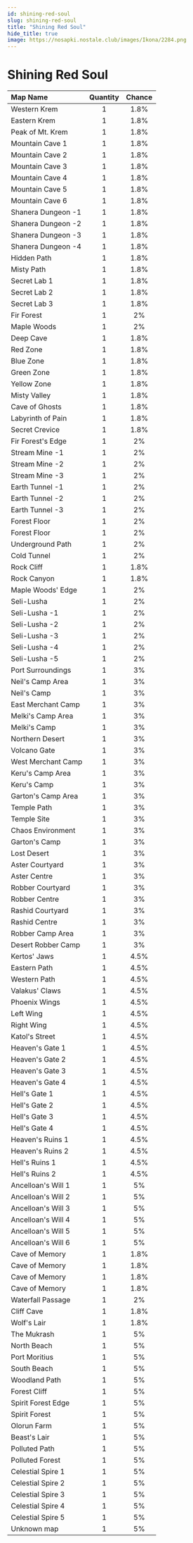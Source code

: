 ```yaml
---
id: shining-red-soul
slug: shining-red-soul
title: "Shining Red Soul"
hide_title: true
image: https://nosapki.nostale.club/images/Ikona/2284.png
---
```



# <ItemIcon iconId="2284" height="32"/> Shining Red Soul
|Map Name|Quantity|Chance|
|:--|:-:|:-:|
|Western Krem|1|1.8%|
|Eastern Krem|1|1.8%|
|Peak of Mt. Krem|1|1.8%|
|Mountain Cave 1|1|1.8%|
|Mountain Cave 2|1|1.8%|
|Mountain Cave 3|1|1.8%|
|Mountain Cave 4|1|1.8%|
|Mountain Cave 5|1|1.8%|
|Mountain Cave 6|1|1.8%|
|Shanera Dungeon -1|1|1.8%|
|Shanera Dungeon -2|1|1.8%|
|Shanera Dungeon -3|1|1.8%|
|Shanera Dungeon -4|1|1.8%|
|Hidden Path|1|1.8%|
|Misty Path|1|1.8%|
|Secret Lab 1|1|1.8%|
|Secret Lab 2|1|1.8%|
|Secret Lab 3|1|1.8%|
|Fir Forest|1|2%|
|Maple Woods|1|2%|
|Deep Cave|1|1.8%|
|Red Zone|1|1.8%|
|Blue Zone|1|1.8%|
|Green Zone|1|1.8%|
|Yellow Zone|1|1.8%|
|Misty Valley|1|1.8%|
|Cave of Ghosts|1|1.8%|
|Labyrinth of Pain|1|1.8%|
|Secret Crevice|1|1.8%|
|Fir Forest's Edge|1|2%|
|Stream Mine -1|1|2%|
|Stream Mine -2|1|2%|
|Stream Mine -3|1|2%|
|Earth Tunnel -1|1|2%|
|Earth Tunnel -2|1|2%|
|Earth Tunnel -3|1|2%|
|Forest Floor|1|2%|
|Forest Floor|1|2%|
|Underground Path|1|2%|
|Cold Tunnel|1|2%|
|Rock Cliff|1|1.8%|
|Rock Canyon|1|1.8%|
|Maple Woods' Edge|1|2%|
|Seli-Lusha|1|2%|
|Seli-Lusha -1|1|2%|
|Seli-Lusha -2|1|2%|
|Seli-Lusha -3|1|2%|
|Seli-Lusha -4|1|2%|
|Seli-Lusha -5|1|2%|
|Port Surroundings|1|3%|
|Neil's Camp Area|1|3%|
|Neil's Camp|1|3%|
|East Merchant Camp|1|3%|
|Melki's Camp Area|1|3%|
|Melki's Camp|1|3%|
|Northern Desert|1|3%|
|Volcano Gate|1|3%|
|West Merchant Camp|1|3%|
|Keru's Camp Area|1|3%|
|Keru's Camp|1|3%|
|Garton's Camp Area|1|3%|
|Temple Path|1|3%|
|Temple Site|1|3%|
|Chaos Environment|1|3%|
|Garton's Camp|1|3%|
|Lost Desert|1|3%|
|Aster Courtyard|1|3%|
|Aster Centre|1|3%|
|Robber Courtyard|1|3%|
|Robber Centre|1|3%|
|Rashid Courtyard|1|3%|
|Rashid Centre|1|3%|
|Robber Camp Area|1|3%|
|Desert Robber Camp|1|3%|
|Kertos' Jaws|1|4.5%|
|Eastern Path|1|4.5%|
|Western Path|1|4.5%|
|Valakus' Claws|1|4.5%|
|Phoenix Wings|1|4.5%|
|Left Wing|1|4.5%|
|Right Wing|1|4.5%|
|Katol's Street|1|4.5%|
|Heaven's Gate 1|1|4.5%|
|Heaven's Gate 2|1|4.5%|
|Heaven's Gate 3|1|4.5%|
|Heaven's Gate 4|1|4.5%|
|Hell's Gate 1|1|4.5%|
|Hell's Gate 2|1|4.5%|
|Hell's Gate 3|1|4.5%|
|Hell's Gate 4|1|4.5%|
|Heaven's Ruins 1|1|4.5%|
|Heaven's Ruins 2|1|4.5%|
|Hell's Ruins 1|1|4.5%|
|Hell's Ruins 2|1|4.5%|
|Ancelloan's Will 1|1|5%|
|Ancelloan's Will 2|1|5%|
|Ancelloan's Will 3|1|5%|
|Ancelloan's Will 4|1|5%|
|Ancelloan's Will 5|1|5%|
|Ancelloan's Will 6|1|5%|
|Cave of Memory|1|1.8%|
|Cave of Memory|1|1.8%|
|Cave of Memory|1|1.8%|
|Cave of Memory|1|1.8%|
|Waterfall Passage|1|2%|
|Cliff Cave|1|1.8%|
|Wolf's Lair|1|1.8%|
|The Mukrash|1|5%|
|North Beach|1|5%|
|Port Moritius|1|5%|
|South Beach|1|5%|
|Woodland Path|1|5%|
|Forest Cliff|1|5%|
|Spirit Forest Edge|1|5%|
|Spirit Forest|1|5%|
|Olorun Farm|1|5%|
|Beast's Lair|1|5%|
|Polluted Path|1|5%|
|Polluted Forest|1|5%|
|Celestial Spire 1|1|5%|
|Celestial Spire 2|1|5%|
|Celestial Spire 3|1|5%|
|Celestial Spire 4|1|5%|
|Celestial Spire 5|1|5%|
|Unknown map|1|5%|

